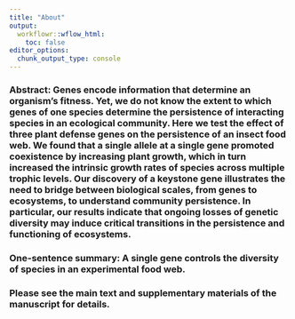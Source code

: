 ```yaml
---
title: "About"
output:
  workflowr::wflow_html:
    toc: false
editor_options:
  chunk_output_type: console
---
```


### **Abstract**: Genes encode information that determine an organism's fitness. Yet, we do not know the extent to which genes of one species determine the persistence of interacting species in an ecological community. Here we test the effect of three plant defense genes on the persistence of an insect food web. We found that a single allele at a single gene promoted coexistence by increasing plant growth, which in turn increased the intrinsic growth rates of species across multiple trophic levels. Our discovery of a keystone gene illustrates the need to bridge between biological scales, from genes to ecosystems, to understand community persistence. In particular, our results indicate that ongoing losses of genetic diversity may induce critical transitions in the persistence and functioning of ecosystems. 

### **One-sentence summary**: A single gene controls the diversity of species in an experimental food web.

### Please see the main text and supplementary materials of the manuscript for details.
